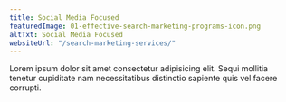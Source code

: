 ```yaml
---
title: Social Media Focused
featuredImage: 01-effective-search-marketing-programs-icon.png
altTxt: Social Media Focused
websiteUrl: "/search-marketing-services/"
---
```


Lorem ipsum dolor sit amet consectetur adipisicing elit. Sequi mollitia tenetur cupiditate nam necessitatibus distinctio sapiente quis vel facere corrupti.
